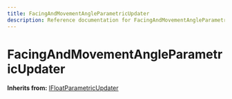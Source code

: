 ```yaml
---
title: FacingAndMovementAngleParametricUpdater
description: Reference documentation for FacingAndMovementAngleParametricUpdater meta class
---
```



# FacingAndMovementAngleParametricUpdater

**Inherits from:** [IFloatParametricUpdater](/classes/ifloatparametricupdater)

<ClassDetails file="/db/classes/FacingAndMovementAngleParametricUpdater.f58cf85251a8.json" />
